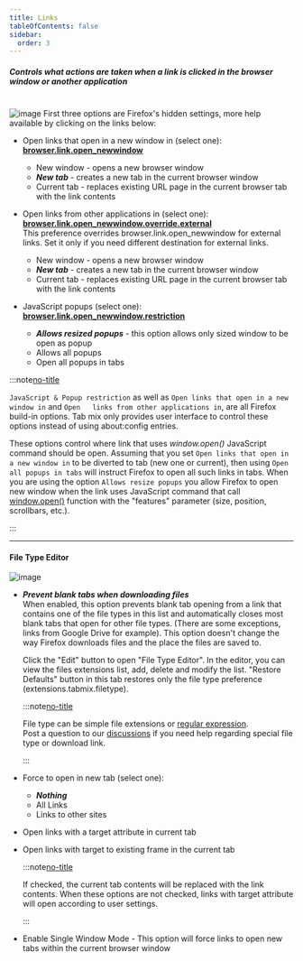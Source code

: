 ```yaml
---
title: Links
tableOfContents: false
sidebar:
  order: 3
---
```



##### Controls what actions are taken when a link is clicked in the browser window or another application

<br />

<Image class="help-img" src={linksImage} alt="image" />
First three options are Firefox's hidden settings, more help available by clicking on the links below:

- Open links that open in a new window in (select one):
  [<b>browser.link.open_newwindow</b>][OPEN_NEWWINDOW]

  - New window - opens a new browser window
  - **_New tab_** - creates a new tab in the current browser window
  - Current tab - replaces existing URL page in the current browser tab with the link contents

- Open links from other applications in (select one):
  [<b>browser.link.open_newwindow.override.external</b>][OPEN_NEWWINDOW] <br /> This preference
  overrides browser.link.open_newwindow for external links. Set it only if you need different
  destination for external links.

  - New window - opens a new browser window
  - **_New tab_** - creates a new tab in the current browser window
  - Current tab - replaces existing URL page in the current browser tab with the link contents

- JavaScript popups (select one):
  [<b>browser.link.open_newwindow.restriction</b>](http://kb.mozillazine.org/Browser.link.open_newwindow.restriction)
  - **_Allows resized popups_** - this option allows only sized window to be open as popup
  - Allows all popups
  - Open all popups in tabs

:::note[no-title]

`JavaScript & Popup restriction` as well as `Open links that open in a new window in` and
`Open   links from other applications in`, are all Firefox build-in options. Tab mix only provides
user interface to control these options instead of using about\:config entries. <br />

These options control where link that uses _window.open()_ JavaScript command should be open.
Assuming that you set `Open links that open in a new window in` to be diverted to tab (new one or
current), then using `Open all popups in tabs` will instruct Firefox to open all such links in tabs.
When you are using the option `Allows resize popups` you allow Firefox to open new window when the
link uses JavaScript command that call
[window.open()](https://developer.mozilla.org/en-US/docs/Web/API/Window/open) function with the
"features" parameter (size, position, scrollbars, etc.).

:::

---

#### File Type Editor

<a name="file-type-editor"></a>
<Image class="help-img" src={fileTypeEditorImage} alt="image" />

- **_Prevent blank tabs when downloading files_** <br />When enabled, this option prevents blank tab
  opening from a link that contains one of the file types in this list and automatically closes most
  blank tabs that open for other file types. (There are some exceptions, links from Google Drive for
  example). This option doesn't change the way Firefox downloads files and the place the files are
  saved to. <br />

  Click the "Edit" button to open "File Type Editor". In the editor, you can view the files
  extensions list, add, delete and modify the list. "Restore Defaults" button in this tab restores
  only the file type preference (extensions.tabmix.filetype).

  :::note[no-title]

  File type can be simple file extensions or
  [regular expression](http://en.wikipedia.org/wiki/Regular_expression). <br /> Post a question to
  our [discussions](https://github.com/onemen/TabMixPlus/discussions) if you need help regarding
  special file type or download link.

  :::

- Force to open in new tab (select one):

  - **_Nothing_**
  - All Links
  - Links to other sites

- Open links with a target attribute in current tab

- Open links with target to existing frame in the current tab

  :::note[no-title]

  If checked, the current tab contents will be replaced with the link contents. When these options
  are not checked, links with target attribute will open according to user settings.

  :::

- Enable Single Window Mode - This option will force links to open new tabs within the current
  browser window

[OPEN_NEWWINDOW]: http://kb.mozillazine.org/Browser.link.open_newwindow
[no-title]: #
